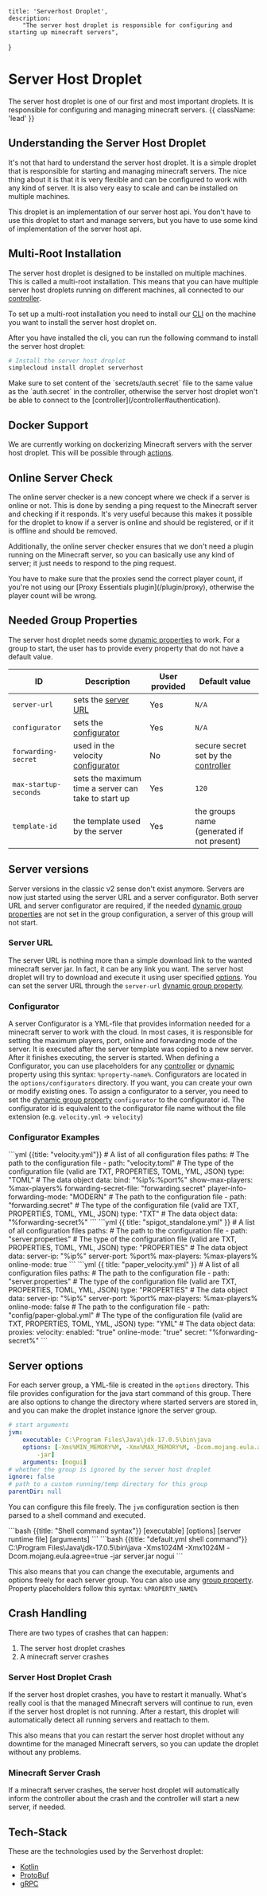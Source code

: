     title: 'Serverhost Droplet',
    description:
        "The server host droplet is responsible for configuring and starting up minecraft servers",
}


# Server Host Droplet
The server host droplet is one of our first and most important droplets. It is responsible for configuring and managing minecraft servers. {{ className: 'lead' }}

## Understanding the Server Host Droplet
It's not that hard to understand the server host droplet. It is a simple droplet that is responsible for starting and managing minecraft servers.
The nice thing about it is that it is very flexible and can be configured to work with any kind of server. It is also very easy to scale and can be installed on multiple machines.

This droplet is an implementation of our server host api. You don't have to use this droplet to start and manage servers, but you have to use some kind of implementation of the server host api.

## Multi-Root Installation
The server host droplet is designed to be installed on multiple machines. This is called a multi-root installation.
This means that you can have multiple server host droplets running on different machines, all connected to our [controller](/controller).

To set up a multi-root installation you need to install our [CLI](/cli#installation) on the machine you want to install the server host droplet on.

After you have installed the cli, you can run the following command to install the server host droplet:
```bash
# Install the server host droplet
simplecloud install droplet serverhost
```

<Note>
    Make sure to set content of the `secrets/auth.secret` file to the same value as the `auth.secret` in the controller, otherwise the server host droplet won't be able to connect to the [controller](/controller#authentication).
</Note>

## Docker Support
We are currently working on dockerizing Minecraft servers with the server host droplet. This will be possible through [actions](/template#actions).

## Online Server Check
The online server checker is a new concept where we check if a server is online or not. This is done by sending a ping request to the Minecraft server and checking if it responds.
It's very useful because this makes it possible for the droplet to know if a server is online and should be registered, or if it is offline and should be removed.

Additionally, the online server checker ensures that we don't need a plugin running on the Minecraft server, so you can basically use any kind of server; it just needs to respond to the ping request.

<Note>
    You have to make sure that the proxies send the correct player count, if you're not using our [Proxy Essentials plugin](/plugin/proxy), otherwise the player count will be wrong.
</Note>

## Needed Group Properties
The server host droplet needs some [dynamic properties](/resources/server-group#dynamic-properties) to work. For a group to start,
the user has to provide every property that do not have a default value.

| ID                    | Description                                           | User provided | Default value                                      |
|-----------------------|-------------------------------------------------------|---------------|----------------------------------------------------|
| `server-url`          | sets the [server URL](#server-versions)               | Yes           | `N/A`                                              |
| `configurator`        | sets the [configurator](#server-versions)             | Yes           | `N/A`                                              |
| `forwarding-secret`   | used in the velocity [configurator](#server-versions) | No            | secure secret set by the [controller](/controller) |
| `max-startup-seconds` | sets the maximum time a server can take to start up   | Yes           | `120`                                              |
| `template-id`         | the template used by the server                       | Yes           | the groups name (generated if not present)         |


## Server versions
Server versions in the classic v2 sense don't exist anymore.
Servers are now just started using the server URL and a server configurator. Both server URL and server configurator are required,
if the needed [dynamic group properties](/resources/server-group#dynamic-properties) are not set in the group configuration, a server of this
group will not start.

### Server URL
The server URL is nothing more than a simple download link to the wanted minecraft server jar.
In fact, it can be any link you want. The server host droplet will try to download and execute it using
user specified [options](#server-options). You can set the server URL through the `server-url` [dynamic group property](/resources/server-group#dynamic-properties).

### Configurator
A server Configurator is a YML-file that provides information needed for a minecraft server to work with the cloud.
In most cases, it is responsible for setting the maximum players, port, online and forwarding mode of the server.
It is executed after the server template was copied to a new server. After it finishes executing, the server is started.
When defining a Configurator, you can use placeholders for any [controller](/resources/server-group#controller-properties) or [dynamic](/resources/server-group#dynamic-properties) property using this syntax: `%property-name%`.
Configurators are located in the `options/configurators` directory. If you want, you can create your own or modify existing ones.
To assign a configurator to a server, you need to set the [dynamic group property](/resources/server-group#dynamic-properties) `configurator` to the configurator id.
The configurator id is equivalent to the configurator file name without the file extension (e.g. `velocity.yml` -> `velocity`)

### Configurator Examples

<CodeGroup>
    ```yml {{title: "velocity.yml"}}
    # A list of all configuration files
    paths:
          # The path to the configuration file
        - path: "velocity.toml"
          # The type of the configuration file (valid are TXT, PROPERTIES, TOML, YML, JSON)
          type: "TOML"
          # The data object
          data:
            bind: "%ip%:%port%"
            show-max-players: %max-players%
            forwarding-secret-file: "forwarding.secret"
            player-info-forwarding-mode: "MODERN"
          # The path to the configuration file
        - path: "forwarding.secret"
          # The type of the configuration file (valid are TXT, PROPERTIES, TOML, YML, JSON)
          type: "TXT"
          # The data object
          data: "%forwarding-secret%"
    ```
    ```yml {{ title: "spigot_standalone.yml" }}
    # A list of all configuration files
    paths:
          # The path to the configuration file
        - path: "server.properties"
          # The type of the configuration file (valid are TXT, PROPERTIES, TOML, YML, JSON)
          type: "PROPERTIES"
          # The data object
          data:
            server-ip: "%ip%"
            server-port: %port%
            max-players: %max-players%
            online-mode: true
    ```
    ```yml {{ title: "paper_velocity.yml" }}
    # A list of all configuration files
    paths:
          # The path to the configuration file
        - path: "server.properties"
          # The type of the configuration file (valid are TXT, PROPERTIES, TOML, YML, JSON)
          type: "PROPERTIES"
          # The data object
          data:
            server-ip: "%ip%"
            server-port: %port%
            max-players: %max-players%
            online-mode: false
          # The path to the configuration file
        - path: "config/paper-global.yml"
          # The type of the configuration file (valid are TXT, PROPERTIES, TOML, YML, JSON)
          type: "YML"
          # The data object
          data:
            proxies:
              velocity:
                enabled: "true"
                online-mode: "true"
                secret: "%forwarding-secret%"
    ```
</CodeGroup>


## Server options
For each server group, a YML-file is created in the `options` directory.
This file provides configuration for the java start command of this group. There are also options to change the directory where
started servers are stored in, and you can make the droplet instance ignore the server group.

```yml {{ title: "default.yml" }}
# start arguments
jvm:
    executable: C:\Program Files\Java\jdk-17.0.5\bin\java
    options: [-Xms%MIN_MEMORY%M, -Xmx%MAX_MEMORY%M, -Dcom.mojang.eula.agree=true,
        -jar]
    arguments: [nogui]
# whether the group is ignored by the server host droplet
ignore: false
# path to a custom running/temp directory for this group
parentDir: null
```

You can configure this file freely. The `jvm` configuration section is then parsed to a shell command and executed.

<CodeGroup>
    ```bash {{title: "Shell command syntax"}}
    [executable] [options] [server runtime file] [arguments]
    ```
    ```bash {{title: "default.yml shell command"}}
    C:\Program Files\Java\jdk-17.0.5\bin\java -Xms1024M -Xmx1024M -Dcom.mojang.eula.agree=true -jar server.jar nogui
    ```
</CodeGroup>

This also means that you can change the executable, arguments and options freely for each server group.
You can also use any [group property](/resources/server-group#controller-properties). Property placeholders follow this syntax:
`%PROPERTY_NAME%`

## Crash Handling
There are two types of crashes that can happen:
1. The server host droplet crashes
2. A minecraft server crashes

### Server Host Droplet Crash
If the server host droplet crashes, you have to restart it manually. What's really cool is that the managed Minecraft servers will continue to run, even if the server host droplet is not running.
After a restart, this droplet will automatically detect all running servers and reattach to them.

This also means that you can restart the server host droplet without any downtime for the managed Minecraft servers, so you can update the droplet without any problems.

### Minecraft Server Crash
If a minecraft server crashes, the server host droplet will automatically inform the controller about the crash and the controller will start a new server, if needed.

## Tech-Stack
These are the technologies used by the Serverhost droplet:
- [Kotlin](https://kotlinlang.org/)
- [ProtoBuf](https://developers.google.com/protocol-buffers)
- [gRPC](https://grpc.io/)